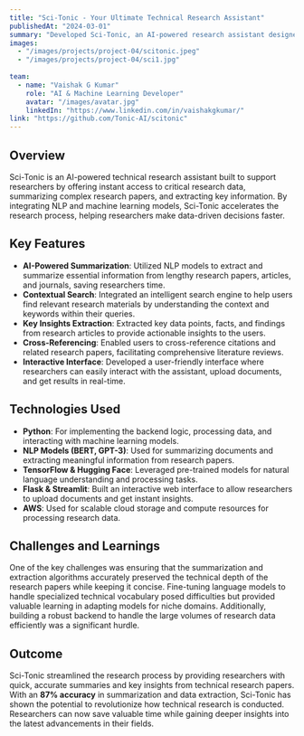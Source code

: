```yaml
---
title: "Sci-Tonic - Your Ultimate Technical Research Assistant"
publishedAt: "2024-03-01"
summary: "Developed Sci-Tonic, an AI-powered research assistant designed to help researchers streamline their technical research process by providing instant insights, summarizations, and key data points."
images:
  - "/images/projects/project-04/scitonic.jpeg"
  - "/images/projects/project-04/sci1.jpg"
  
team:
  - name: "Vaishak G Kumar"
    role: "AI & Machine Learning Developer"
    avatar: "/images/avatar.jpg"
    linkedIn: "https://www.linkedin.com/in/vaishakgkumar/"
link: "https://github.com/Tonic-AI/scitonic"
---
```


## Overview

Sci-Tonic is an AI-powered technical research assistant built to support researchers by offering instant access to critical research data, summarizing complex research papers, and extracting key information. By integrating NLP and machine learning models, Sci-Tonic accelerates the research process, helping researchers make data-driven decisions faster.

## Key Features

- **AI-Powered Summarization**: Utilized NLP models to extract and summarize essential information from lengthy research papers, articles, and journals, saving researchers time.
- **Contextual Search**: Integrated an intelligent search engine to help users find relevant research materials by understanding the context and keywords within their queries.
- **Key Insights Extraction**: Extracted key data points, facts, and findings from research articles to provide actionable insights to the users.
- **Cross-Referencing**: Enabled users to cross-reference citations and related research papers, facilitating comprehensive literature reviews.
- **Interactive Interface**: Developed a user-friendly interface where researchers can easily interact with the assistant, upload documents, and get results in real-time.

## Technologies Used

- **Python**: For implementing the backend logic, processing data, and interacting with machine learning models.
- **NLP Models (BERT, GPT-3)**: Used for summarizing documents and extracting meaningful information from research papers.
- **TensorFlow & Hugging Face**: Leveraged pre-trained models for natural language understanding and processing tasks.
- **Flask & Streamlit**: Built an interactive web interface to allow researchers to upload documents and get instant insights.
- **AWS**: Used for scalable cloud storage and compute resources for processing research data.

## Challenges and Learnings

One of the key challenges was ensuring that the summarization and extraction algorithms accurately preserved the technical depth of the research papers while keeping it concise. Fine-tuning language models to handle specialized technical vocabulary posed difficulties but provided valuable learning in adapting models for niche domains. Additionally, building a robust backend to handle the large volumes of research data efficiently was a significant hurdle.

## Outcome

Sci-Tonic streamlined the research process by providing researchers with quick, accurate summaries and key insights from technical research papers. With an **87% accuracy** in summarization and data extraction, Sci-Tonic has shown the potential to revolutionize how technical research is conducted. Researchers can now save valuable time while gaining deeper insights into the latest advancements in their fields.
